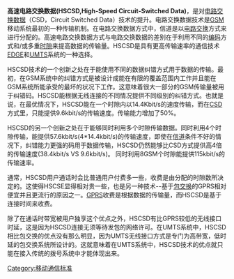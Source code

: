 {{noteTA
|G1=Communication
}}
'''高速电路交换数据(HSCSD,High-Speed Circuit-Switched Data)'''，是对[[电路交换数据|电路交换数据]]（CSD，Circuit Switched Data）技术的提升。电路交换数据技术是[[GSM|GSM]]移动系统最初的一种传输机制。在电路交换数据方式中，信道是以[[电路交换|电路交换]]方式来进行分配的。高速电路交换数据方式与电路交换数据的差别在于利用不同的[[编码|编码]]方式和/或多重[[时隙|时隙]]来提高数据的传输量。HSCSD是具有更高传输速率的通信技术[[EDGE|EDGE]]和[[UMTS|UMTS]]系统的一种选择。

HSCSD技术的一个创新之处在于能使用不同的数据纠错方式用于数据的传输。最初，在GSM系统中的纠错方式是被设计成能在有限的覆盖范围内工作并且能在GSM系统所能承受的最坏的状况下工作。这意味着很大一部分的GSM传输量被用于纠错码。HSCSD能根据无线连接的不同情况提供不同级别的纠错方式。也就是说，在最优情况下，HSCSD能在一个时隙内以14.4Kbit/s的速度传输，而在[[CSD|CSD]]方式里，只能提供9.6kbit/s的传输速度。传输能力增加了50%。

HSCSD的另一个创新之处在于能够同时利用多个时隙传输数据。同时利用4个时隙传输，能提供57.6kbit/s(4*14.4kbit/s)的传输速度，即使在[[信道|信道]]条件不好的情况下，纠错能力更强的码用于数据传输，HSCSD仍然能够比CSD方式提供高4倍的传输速度(38.4kbit/s VS 9.6kbit/s)。 同时利用8GSM个时隙能提供115kbit/s的传输速率。

通常，HSCSD用户通话时会比普通用户付费多一些，收费是由分配的时隙数所决定的。这使得HSCSE显得相对贵一些，也是另一种技术--基于[[包交换|包交换]]的GPRS相对便宜并且更流行的原因之一。[[GPRS|GPRS]]收费是根据数据的传输量，而HSCSD是基于连接时间来收费。

除了在通话时带宽被用户独享这个优点之外，HSCSD有比GPRS较低的无线接口时延，这是因为HSCSD连接无须等待发包的网络许可。在UMTS系统中，HSCSD相比包交换的优点没有那么明显，因为UMTS无线接口方式是专门为高带宽，低时延的包交换系统所设计的。这就意味着在UMTS系统中，HSCSD技术的优点就只能在接入传统的拨号系统中才能体现出来。

{{Mobile telecommunications standards}}

[[Category:移动通信标准|Category:移动通信标准]]